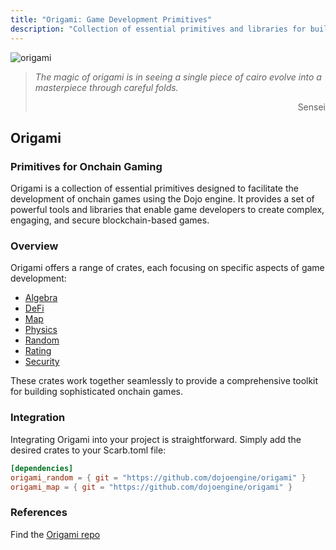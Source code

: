 ```yaml
---
title: "Origami: Game Development Primitives"
description: "Collection of essential primitives and libraries for building onchain games with Dojo"
---
```


![origami](/origami.png)

> _The magic of origami is in seeing a single piece of cairo evolve into a masterpiece through careful folds._
>
> <p align="right">Sensei</p>

## Origami

### Primitives for Onchain Gaming

Origami is a collection of essential primitives designed to facilitate the development of onchain games using the Dojo engine. It provides a set of powerful tools and libraries that enable game developers to create complex, engaging, and secure blockchain-based games.

### Overview

Origami offers a range of crates, each focusing on specific aspects of game development:

-   [Algebra](https://github.com/dojoengine/origami/tree/main/crates/algebra)
-   [DeFi](https://github.com/dojoengine/origami/tree/main/crates/defi)
-   [Map](https://github.com/dojoengine/origami/tree/main/crates/map)
-   [Physics](https://github.com/dojoengine/origami/tree/main/crates/physics)
-   [Random](https://github.com/dojoengine/origami/tree/main/crates/random)
-   [Rating](https://github.com/dojoengine/origami/tree/main/crates/rating)
-   [Security](https://github.com/dojoengine/origami/tree/main/crates/security)

These crates work together seamlessly to provide a comprehensive toolkit for building sophisticated onchain games.

### Integration

Integrating Origami into your project is straightforward. Simply add the desired crates to your Scarb.toml file:

```toml
[dependencies]
origami_random = { git = "https://github.com/dojoengine/origami" }
origami_map = { git = "https://github.com/dojoengine/origami" }
```

### References

Find the [Origami repo](https://github.com/dojoengine/origami)
